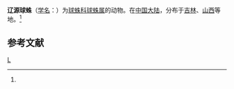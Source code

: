 {{Speciesbox 
| genus = Theridion
| species = liaoyuanensis 
| authority =  (Zhu et Yu, 1982)<ref name='id13140'>{{cite web| url =http://www.bioinfo.cn/db05/BjdwSpecies.php?action=view&id=13140| title =辽源球蛛| work =《中国动物物种编目数据库》| publisher =中国科学院微生物研究所| author =中国科学院动物研究所| accessdate =2009-04-28| deadurl =yes| archiveurl =https://web.archive.org/web/20160305083426/http://www.bioinfo.cn/db05/BjdwSpecies.php?action=view&id=13140| archivedate =2016-03-05}}</ref>
}}

'''辽源球蛛'''（[[学名|学名]]：{{lang|la|''Theridion liaoyuanensis''}}）为[[球蛛科|球蛛科]][[球蛛属|球蛛属]]的动物。在[[中国大陆|中国大陆]]，分布于[[吉林|吉林]]、[[山西|山西]]等地。<ref name='id13140'/>

== 参考文献 ==
{{reflist}}

{{Wikispecies|Theridion liaoyuanensis}}

[[Category:球蛛属|L]]